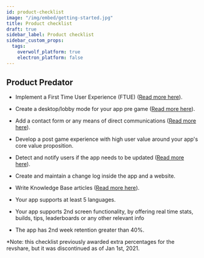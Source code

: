 ```yaml
---
id: product-checklist
image: "/img/embed/getting-started.jpg"
title: Product checklist
draft: true
sidebar_label: Product checklist
sidebar_custom_props:
  tags:
    overwolf_platform: true
    electron_platform: false
---
```


## Product Predator


-   Implement a First Time User Experience (FTUE) ([Read more here](/topics/best-practices/first-time-user-experience)).

-   Create a desktop/lobby mode for your app pre game ([Read more here](/topics/best-practices/app-specific-experience)).

-   Add a contact form or any means of direct communications ([Read more here](/topics/best-practices)).

-   Develop a post game experience with high user value around your app's core value proposition.

-   Detect and notify users if the app needs to be updated ([Read more here](../maintain-your-app/submit-an-app-update)).

-   Create and maintain a change log inside the app and a website.

-   Write Knowledge Base articles ([Read more here](../maintain-your-app/add-a-knowledge-base-to-app)).

-   Your app supports at least 5 languages.

-   Your app supports 2nd screen functionality, by offering real time stats, builds, tips, leaderboards or any other relevant info 

-   The app has 2nd week retention greater than 40%.

*Note: this checklist previously awarded extra percentages for the revshare, but it was discontinued as of Jan 1st, 2021.
